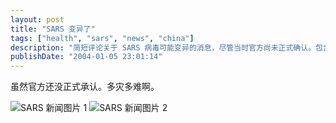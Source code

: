 ```yaml
---
layout: post
title: "SARS 变异了"
tags: ["health", "sars", "news", "china"]
description: "简短评论关于 SARS 病毒可能变异的消息，尽管当时官方尚未正式确认。包含两张相关图片，表达对疫情的担忧。"
publishDate: "2004-01-05 23:01:14"
---
```


虽然官方还没正式承认。多灾多难啊。

![SARS 新闻图片 1](http://blog.xdanger.com/archives/pics/20040105a.jpg) ![SARS 新闻图片 2](http://blog.xdanger.com/archives/pics/20040105b.jpg)
